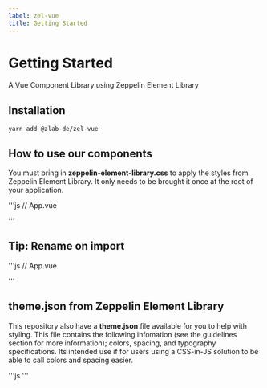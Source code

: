 ```yaml
---
label: zel-vue
title: Getting Started
---
```



# Getting Started

A Vue Component Library using Zeppelin Element Library

<DownloadContainer>
  <DownloadFile
    title="NPM: @zlab-de/zel-veu"
    href="https://www.npmjs.com/package/@zlab-de/zel-vue"
    download=""
    variant="npm"
    ariaLabel="npm"
  />

</DownloadContainer>

## Installation

```
yarn add @zlab-de/zel-vue
```

## How to use our components

You must bring in **zeppelin-element-library.css** to apply the styles from Zeppelin Element Library. It only needs to be brought it once at the root of your application.

'''js
// App.vue
<template>
  <div id="app" class="theme-zeppelin">
    <zel-vue-button variant="primary">Primary Button</zel-vue-button>
  </div>
</template>

<script>

  name: "App",
  components: {
    ZelVueButton
  }
};
</script>
'''

## Tip: Rename on import

'''js
// App.vue
<template>
  <div id="app" class="theme-zeppelin">
    <zButton variant="primary">Primary Button</zButton>
  </div>
</template>

<script>

  name: "App",
  components: {
    ZButton: ZelVueButton
  }
};
</script>
'''

## theme.json from Zeppelin Element Library

This repository also have a **theme.json** file available for you to help with styling. This file contains the following infomation (see the guidelines section for more information); colors, spacing, and typography specifications. Its intended use if for users using a CSS-in-JS solution to be able to call colors and spacing easier.

'''js
'''
